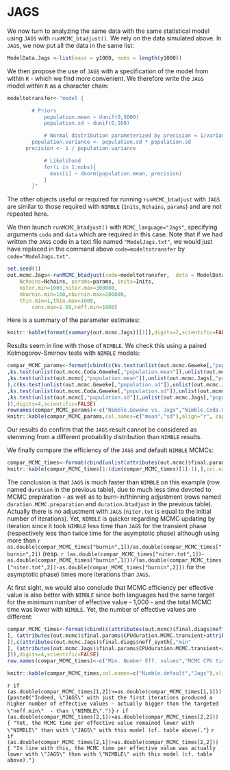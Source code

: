 
# JAGS
We now turn to analyzing the same data with the same statistical model using `JAGS` with `runMCMC_btadjust()`. We rely on the data simulated above. In `JAGS`, we now put all the data in the same list:

```{r Jags Data}
ModelData.Jags <-list(mass = y1000, nobs = length(y1000))

```

We then propose the use of `JAGS` with a specification of the model from within `R` - which we find more convenient. We therefore write the `JAGS` model within `R` as a character chain:

```{r Jags ModelCode}

modeltotransfer<-"model {

		# Priors
			population.mean ~ dunif(0,5000)
			population.sd ~ dunif(0,100)

			# Normal distribution parameterized by precision = 1/variance in Jags
    	population.variance <- population.sd * population.sd
      precision <- 1 / population.variance

			# Likelihood
			for(i in 1:nobs){
			  mass[i] ~ dnorm(population.mean, precision)
			}
		}"


```

The other objects useful or required for running `runMCMC_btadjust` with `JAGS` are similar to those required with `NIMBLE` (`Inits`, `Nchains`, `params`) and are not repeated here.

We then launch `runMCMC_btadjust()` with `MCMC_language="Jags"`, specifying arguments `code` and `data` which are required in this case. Note that if we had written the `JAGS` code in a text file named `"ModelJags.txt"`, we would just have replaced in the command above `code=modeltotransfer` by `code="ModelJags.txt"`.


```{r Jags First model, cache=FALSE}

set.seed(1)
out.mcmc.Jags<-runMCMC_btadjust(code=modeltotransfer,  data = ModelData.Jags, MCMC_language="Jags", 
    Nchains=Nchains, params=params, inits=Inits,
    niter.min=1000,niter.max=300000,
    nburnin.min=100,nburnin.max=200000,
    thin.min=1,thin.max=1000,
		conv.max=1.05,neff.min=1000)

```

Here is a summary of the parameter estimates:

```{r Jags First model inv, echo=FALSE}

knitr::kable(format(summary(out.mcmc.Jags)[[1]],digits=2,scientific=FALSE),align="r",caption="Summary of the statistical parameters of the Jags model:")

```


Results seem in line with those of `NIMBLE`. We check this using a paired Kolmogorov-Smirnov tests with `NIMBLE` models:

```{r Nimble-Jags comparison parameters, echo=FALSE, warning=FALSE}
compar_MCMC_params<-format(cbind(c(ks.test(unlist(out.mcmc.Geweke[,"population.mean"]),unlist(out.mcmc.Jags[,"population.mean"]))$p.value
,ks.test(unlist(out.mcmc.Coda.Geweke[,"population.mean"]),unlist(out.mcmc.Jags[,"population.mean"]))$p.value
,ks.test(unlist(out.mcmc[,"population.mean"]),unlist(out.mcmc.Jags[,"population.mean"]))$p.value
),c(ks.test(unlist(out.mcmc.Geweke[,"population.sd"]),unlist(out.mcmc.Jags[,"population.sd"]))$p.value
,ks.test(unlist(out.mcmc.Coda.Geweke[,"population.sd"]),unlist(out.mcmc.Jags[,"population.sd"]))$p.value
,ks.test(unlist(out.mcmc[,"population.sd"]),unlist(out.mcmc.Jags[,"population.sd"]))$p.value
)),digits=4,scientific=FALSE)
rownames(compar_MCMC_params)<-c("Nimble.Geweke vs. Jags","Nimble.Coda.Geweke vs. Jags","Nimble.Default vs. Jags")
knitr::kable(compar_MCMC_params,col.names=c("mean","sd"),align="r", caption="P-values of paired Kolmogorov-Smirnov tests of output parameters (columns) of the Jags model with the three NIMBLE models (rows):")

```

Our results do confirm that the `JAGS` result cannot be considered as stemming from a different probability distribution than `NIMBLE` results.

We finally compare the efficiency of the `JAGS` and default `NIMBLE` MCMCs:

```{r Nimble-Jags comparison efficiency, echo=FALSE}
compar_MCMC_times<-format(cbind(unlist(attributes(out.mcmc)$final.params),unlist(attributes(out.mcmc.Jags)$final.params)),digits=4,scientific=FALSE)
knitr::kable(compar_MCMC_times[1:(dim(compar_MCMC_times)[1]-1),],col.names=c("Nimble.default","Jags"),align="r", caption="Comparison of the efficiency of the default NIMBLE model and the Jags model:")

```

The conclusion is that `JAGS` is much faster than `NIMBLE` on this example (row named `duration` in the previous table), due to much less time devoted to MCMC preparation - as well as to burn-in/thinning adjustment (rows named `duration.MCMC.preparation` and `duration.btadjust` in the previous table). Actually there is no adjustment with `JAGS` (`niter.tot` is equal to the initial number of iterations). Yet, `NIMBLE` is quicker regarding MCMC updating by iteration since it took `NIMBLE` less time than `JAGS` for the transient phase (respectively less than twice time for the asymptotic phase) although using more than `r as.double(compar_MCMC_times["burnin",1])/as.double(compar_MCMC_times["burnin",2])` (resp. `r (as.double(compar_MCMC_times["niter.tot",1])-as.double(compar_MCMC_times["burnin",1]))/(as.double(compar_MCMC_times["niter.tot",2])-as.double(compar_MCMC_times["burnin",2]))` for the asymptotic phase) times more iterations than `JAGS`.

At first sight, we would also conclude that MCMC efficiency per effective value is also better with `NIMBLE` since both languages had the same target for the minimum number of effective value - 1,000 - and the total MCMC time was lower with `NIMBLE`. Yet, the number of effective values are different:

```{r Nimble-Jags second comparison efficiency, echo=FALSE}
compar_MCMC_times<-format(cbind(c(attributes(out.mcmc)$final.diags$neff_synth[,"min"
], (attributes(out.mcmc)$final.params$CPUduration.MCMC.transient+attributes(out.mcmc)$final.params$CPUduration.MCMC.asymptotic)/attributes(out.mcmc)$final.diags$neff_synth[,"min"
]),c(attributes(out.mcmc.Jags)$final.diags$neff_synth[,"min"
], (attributes(out.mcmc.Jags)$final.params$CPUduration.MCMC.transient+attributes(out.mcmc.Jags)$final.params$CPUduration.MCMC.asymptotic)/attributes(out.mcmc.Jags)$final.diags$neff_synth[,"min"
])),digits=4,scientific=FALSE)
row.names(compar_MCMC_times)<-c("Min. Number Eff. values","MCMC CPU time per Effective Value")

```

```{r Nimble-Jags second comparison efficiency bis, echo=FALSE}
knitr::kable(compar_MCMC_times,col.names=c("Nimble.default","Jags"),align="r",caption="Comparison of the number of effective values between the default NIMBLE model and the JAGS model:")

```

`r if (as.double(compar_MCMC_times[1,2])>=as.double(compar_MCMC_times[1,1])) {paste0("Indeed, \"JAGS\" with just the first iterations produced a higher number of effective values - actually bigger than the targeted \"neff.min\"  - than \"NIMBLE\".")}`
`r if (as.double(compar_MCMC_times[2,1])<as.double(compar_MCMC_times[2,2])) { "Yet, the MCMC time per effective value remained lower with \"NIMBLE\" than with \"JAGS\" with this model (cf. table above)."}`
`r if (as.double(compar_MCMC_times[2,1])>as.double(compar_MCMC_times[2,2])) { "In line with this, the MCMC time per effective value was actually lower with \"JAGS\" than with \"NIMBLE\" with this model (cf. table above)."}`

